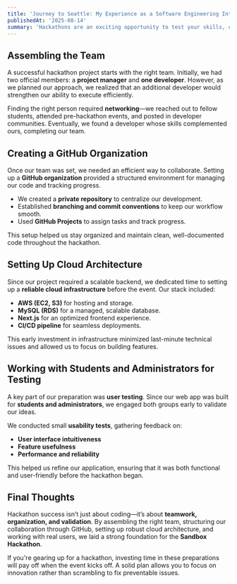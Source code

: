 ```yaml
---
title: 'Journey to Seattle: My Experience as a Software Engineering Intern at EY'
publishedAt: '2025-08-14'
summary: 'Hackathons are an exciting opportunity to test your skills, collaborate with a team, and build something amazing in a short amount of time. Here’s how we prepared for the Sandbox Hackathon, from assembling the right team to setting up our cloud architecture and working with users to refine our web app.'
---
```


## Assembling the Team

A successful hackathon project starts with the right team. Initially, we had two official members: a **project manager** and **one developer**. However, as we planned our approach, we realized that an additional developer would strengthen our ability to execute efficiently.

Finding the right person required **networking**—we reached out to fellow students, attended pre-hackathon events, and posted in developer communities. Eventually, we found a developer whose skills complemented ours, completing our team.

## Creating a GitHub Organization

Once our team was set, we needed an efficient way to collaborate. Setting up a **GitHub organization** provided a structured environment for managing our code and tracking progress.

- We created a **private repository** to centralize our development.
- Established **branching and commit conventions** to keep our workflow smooth.
- Used **GitHub Projects** to assign tasks and track progress.

This setup helped us stay organized and maintain clean, well-documented code throughout the hackathon.

## Setting Up Cloud Architecture

Since our project required a scalable backend, we dedicated time to setting up a **reliable cloud infrastructure** before the event. Our stack included:

- **AWS (EC2, S3)** for hosting and storage.
- **MySQL (RDS)** for a managed, scalable database.
- **Next.js** for an optimized frontend experience.
- **CI/CD pipeline** for seamless deployments.

This early investment in infrastructure minimized last-minute technical issues and allowed us to focus on building features.

## Working with Students and Administrators for Testing

A key part of our preparation was **user testing**. Since our web app was built for **students and administrators**, we engaged both groups early to validate our ideas.

We conducted small **usability tests**, gathering feedback on:
- **User interface intuitiveness**
- **Feature usefulness**
- **Performance and reliability**

This helped us refine our application, ensuring that it was both functional and user-friendly before the hackathon began.

## Final Thoughts

Hackathon success isn’t just about coding—it’s about **teamwork, organization, and validation**. By assembling the right team, structuring our collaboration through GitHub, setting up robust cloud architecture, and working with real users, we laid a strong foundation for the **Sandbox Hackathon**.

If you're gearing up for a hackathon, investing time in these preparations will pay off when the event kicks off. A solid plan allows you to focus on innovation rather than scrambling to fix preventable issues.
